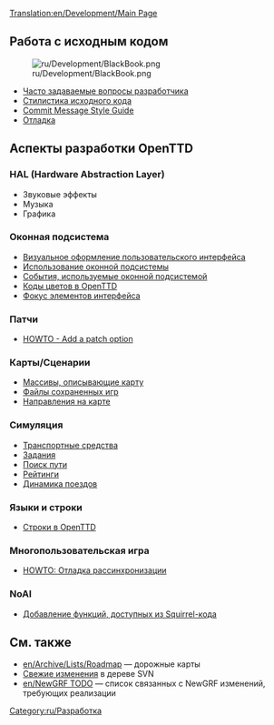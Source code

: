 [[Translation:en/Development/Main Page]]
{{ru/Необходимо сделать|поправить ссылки после перевода соответствующих страниц}}
{{en/DevDoc}}

==Работа с исходным кодом==
[[File:ru/Development/BlackBook.png|left]]

* [[ru/Development/Часто задаваемые вопросы разработчика|Часто задаваемые вопросы разработчика]]
* [[en/Development/Coding style|Стилистика исходного кода]]
* [[en/Development/Coding style|Commit Message Style Guide]]
* [[en/Development/Debugging|Отладка]]

==Аспекты разработки OpenTTD==

===HAL (Hardware Abstraction Layer)===
* Звуковые эффекты
* Музыка
* Графика

===Оконная подсистема===
* [[en/Development/GUI Style Guide|Визуальное оформление пользовательского интерфейса]]
* [[en/Archive/Source/OpenTTDDevBlackBook/Window/UseWindows|Использование оконной подсистемы]]
* [[en/OpenTTDDevBlackBook/Window/WindowEvents|События, используемые оконной подсистемой]]
* [[en/Archive/Source/OpenTTDDevBlackBook/Window/Colours|Коды цветов в OpenTTD]]
* [[en/Archive/Source/OpenTTDDevBlackBook/Window/WidgetFocus|Фокус элементов интерфейса]]

===Патчи===

* [[en/Archive/Source/OpenTTDDevBlackBook/Settings/AddSetting|HOWTO - Add a patch option]]

===Карты/Сценарии===

* [[en/OpenTTDDevBlackBook/Map/MapArray|Массивы, описывающие карту]]
* [[en/Archive/Source/OpenTTDDevBlackBook/Map/SaveGame|Файлы сохраненных игр]]
* [[en/Development/Directions|Направления на карте]]

===Симуляция===

* [[en/Archive/Source/OpenTTDDevBlackBook/Simulation/Vehicles|Транспортные средства]]
* [[en/Archive/Source/OpenTTDDevBlackBook/Simulation/Orders|Задания]]
* [[en/Archive/Source/OpenTTDDevBlackBook/Simulation/Pathfinding|Поиск пути]]
* [[en/OpenTTDDevBlackBook/Simulation/Ratings|Рейтинги]]
* [[en/Archive/Source/OpenTTDDevBlackBook/Simulation/Train Acceleration|Динамика поездов]]

===Языки и строки===

* [[en/Archive/Source/Strings|Строки в OpenTTD]]

===Многопользовательская игра===

*[[en/Archive/Source/OpenTTDDevBlackBook/Network/Desync debugging| HOWTO: Отладка рассинхронизации]]

===NoAI===
* [[en/Archive/Source/OpenTTDDevBlackBook/NoAI/Adding a squirrel function|Добавление функций, доступных из Squirrel-кода]]

==См. также==
* [[en/Archive/Lists/Roadmap]] &mdash; дорожные карты
* [[ru/Недавние и последние события|Свежие изменения]] в дереве SVN
* [[en/NewGRF TODO]] &mdash; список связанных с NewGRF изменений, требующих реализации

[[Category:ru/Разработка]]